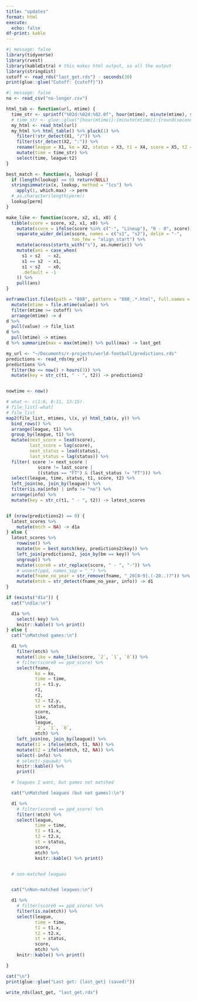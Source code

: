 ```yaml
---
title: "updates"
format: html
execute: 
  echo: false
df-print: kable
---
```




```r
#| message: false
library(tidyverse)
library(rvest)
library(kableExtra) # this makes html output, so all the output 
library(stringdist)
cutoff <- read_rds("last_get.rds") - seconds(30)
print(glue::glue("Cutoff: {cutoff}"))
```



```r
#| message: false
no <- read_csv("no-longer.csv")

html_tab <- function(url, mtime) {
  time_str <- sprintf("%02d:%02d:%02.0f", hour(mtime), minute(mtime), second(mtime))
  # time_str <- glue::glue("{hour(mtime)}:{minute(mtime)}:{round(second(mtime))}")
  my_html <- read_html(url)
  my_html %>% html_table() %>% pluck(1) %>%
    filter(!str_detect(X1, "/")) %>%
    filter(str_detect(X2, ":")) %>%
    rename(league = X1, ko = X2, status = X3, t1 = X4, score = X5, t2 = X6) %>%
    mutate(time = time_str) %>%
    select(time, league:t2)
}

best_match <- function(x, lookup) {
  if (length(lookup) == 0) return(NULL)
  stringsimmatrix(x, lookup, method = "lcs") %>%
    apply(1, which.max) -> perm
  # as.character(length(perm))
  lookup[perm]
}

make_like <- function(score, x2, x1, x0) {
  tibble(score = score, x2, x1, x0) %>%
    mutate(score = ifelse(score %in% c("-", "Lineup"), "0 - 0", score)) %>%
    separate_wider_delim(score, names = c("s1", "s2"), delim = "-",
                         too_few = "align_start") %>%
    mutate(across(starts_with("s"), as.numeric)) %>%
    mutate(ans = case_when(
      s1 > s2   ~ x2,
      s1 == s2  ~ x1,
      s1 < s2   ~ x0,
      .default = -1
    )) %>%
    pull(ans)
}

```


```r
enframe(list.files(path = "888", pattern = "888_.*.html", full.names = TRUE)) %>%
  mutate(mtime = file.mtime(value)) %>%
  filter(mtime >= cutoff) %>%
  arrange(mtime) -> d
d %>%
  pull(value) -> file_list
d %>%
  pull(mtime) -> mtimes
d %>% summarize(max = max(mtime)) %>% pull(max) -> last_get
```





```r
my_url <- "~/Documents/r-projects/world-football/predictions.rds"
predictions <- read_rds(my_url)
predictions %>%
  filter(ko <= now() + hours(3)) %>%
  mutate(key = str_c(t1, " - ", t2)) -> predictions2


nowtime <- now()

# what <- c(1:6, 8:11, 13:15)
# file_list[-what]
# file_list
map2(file_list, mtimes, \(x, y) html_tab(x, y)) %>%
  bind_rows() %>%
  arrange(league, t1) %>%
  group_by(league, t1) %>%
  mutate(next_score = lead(score),
         last_score = lag(score),
         next_status = lead(status),
         last_status = lag(status)) %>%
  filter( score != next_score |
            score != last_score |
            ((status == "FT") & (last_status != "FT"))) %>%
  select(league, time, status, t1, score, t2) %>%
  left_join(no, join_by(league)) %>%
  filter(is.na(info) | info != "no") %>%
  arrange(info) %>%
  mutate(key = str_c(t1, " - ", t2)) -> latest_scores


if (nrow(predictions2) == 0) {
  latest_scores %>%
    mutate(mtch = NA) -> d1a
} else {
  latest_scores %>%
    rowwise() %>%
    mutate(bm = best_match(key, predictions2$key)) %>%
    left_join(predictions2, join_by(bm == key)) %>%
    ungroup() %>%
    mutate(score0 = str_replace(score, " - ", "-")) %>%
    # unnest(ppd, names_sep = "_") %>%
    mutate(fname_no_year = str_remove(fname, "_20[0-9].(-20..)?")) %>%
    mutate(mtch = str_detect(fname_no_year, info)) -> d1
}

```




```r
if (exists("d1a")) {
  cat("\nd1a:\n")

  d1a %>%
    select(-key) %>%
    knitr::kable() %>% print()
} else {
  cat("\nMatched games:\n")

  d1 %>%
    filter(mtch) %>%
    mutate(like = make_like(score, `2`, `1`, `0`)) %>%
    # filter(score0 == ppd_score) %>%
    select(fname,
           ko = ko,
           time = time,
           t1 = t1.y,
           r1,
           r2,
           t2 = t2.y,
           st = status,
           score,
           like,
           league,
           `2`, `1`, `0`,
           mtch) %>%
    left_join(no, join_by(league)) %>%
    mutate(t1 = ifelse(mtch, t1, NA)) %>%
    mutate(t2 = ifelse(mtch, t2, NA)) %>%
    select(-info) %>%
    # select(-squawk) %>%
    knitr::kable() %>% 
    print()

  # leagues I want, but games not matched

  cat("\nMatched leagues (but not games):\n")

  d1 %>%
    # filter(score0 == ppd_score) %>%
    filter(!mtch) %>%
    select(league,
           time = time,
           t1 = t1.x,
           t2 = t2.x,
           st = status,
           score,
           mtch) %>% 
           knitr::kable() %>% print() 


  # non-matched leagues


  cat("\nNon-matched leagues:\n")

  d1 %>%
    # filter(score0 == ppd_score) %>%
    filter(is.na(mtch)) %>%
    select(league,
           time = time,
           t1 = t1.x,
           t2 = t2.x,
           st = status,
           score,
           mtch) %>%
    knitr::kable() %>% print()

}


```


```r
cat("\n")
print(glue::glue("Last get: {last_get} (saved)"))

write_rds(last_get, "last_get.rds")

```



